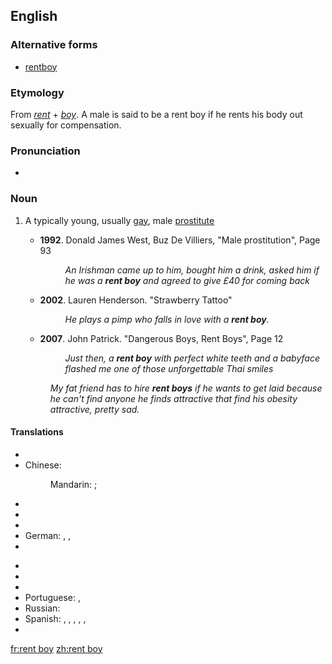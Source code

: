 ==English==

===Alternative forms===
* [[rentboy]]

===Etymology===
From ''[[rent]]'' + ''[[boy]]''. A male is said to be a rent boy if he rents his body out sexually for compensation.

===Pronunciation===
* {{audio|En-us-ncalif-rentboy.ogg|Audio (US, Northern California)}}

===Noun===
{{en-noun|head=[[rent]] [[boy]]}}

# {{context|chiefly|British|informal|lang=en}} A typically young, usually [[gay]], male [[prostitute]]
#* '''1992'''. Donald James West, Buz De Villiers, "Male prostitution", Page 93<!---[http://books.google.com/books?id=JAYeUUoqw20C&pg=PA93&dq=%22rent+boy%22&hl=en&ei=GJabTvnuHMHfiAKXg9mjDQ&sa=X&oi=book_result&ct=result&resnum=3&ved=0CDwQ6AEwAjgK]--->
#*: ''An Irishman came up to him, bought him a drink, asked him if he was a '''rent boy''' and agreed to give £40 for coming back''
#* '''2002'''. Lauren Henderson. "Strawberry Tattoo"<!---[http://books.google.com/books?id=nkIYvqt7jKcC&pg=PT18&dq=%22rent+boy%22&hl=en&ei=GJabTvnuHMHfiAKXg9mjDQ&sa=X&oi=book_result&ct=result&resnum=5&ved=0CEcQ6AEwBDgK]--->
#*: ''He plays a pimp who falls in love with a '''rent boy'''.''
#* '''2007'''. John Patrick. "Dangerous Boys, Rent Boys", Page 12<!---[http://books.google.com/books?id=GX_S4Ol84fYC&pg=PA12&dq=%22rent+boy%22&hl=en&ei=45SbTtOKCsfWiAKo9fjlDQ&sa=X&oi=book_result&ct=result&resnum=10&ved=0CGIQ6AEwCQ]--->
#*: ''Just then, a '''rent boy''' with perfect white teeth and a babyface flashed me one of those unforgettable Thai smiles''
#: ''My fat friend has to hire '''rent boys''' if he wants to get laid because he can't find anyone he finds attractive that find his obesity attractive, pretty sad.''

====Translations====
{{trans-top}}
* {{trreq|ar}}
* Chinese:
*: Mandarin: {{t|cmn|男妓|tr=[[nánjì]]|sc=Hani}}; {{t|cmn|妓男|tr=[[jìnán]]|sc=Hani}}
* {{trreq|cs}}
* {{trreq|nl}}
* {{trreq|fr}}
* German: {{t+|de|Callboy|m}}, {{t-|de|Gigolo|m}}, {{t+|de|Stricher|m}} {{qualifier|pejorativ}}
* {{trreq|hi}}
{{trans-mid}}
* {{trreq|it}}
* {{trreq|ja}}
* {{trreq|ko}}
* Portuguese: {{t-|pt|acompanhante de luxo|m|f}}, {{t+|pt|michê|m}}
* Russian: {{t+|ru|проститут|m|tr=prostitút|sc=Cyrl}}
* Spanish: {{t+|es|taxi boy|m}}, {{t-|es|taxi boys|m-p}}, {{t-|es|putito|m}}, {{t-|es|putitos|m-p}}, {{t-|es|lolito|m}}, {{t-|es|lolitos|m-p}}
* {{trreq|vi}}
{{trans-bottom}}

[[fr:rent boy]]
[[zh:rent boy]]